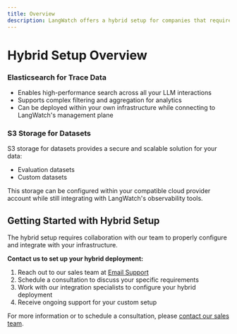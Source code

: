 ```yaml
---
title: Overview
description: LangWatch offers a hybrid setup for companies that require strict data control and compliance.
---
```


# Hybrid Setup Overview

### Elasticsearch for Trace Data

- Enables high-performance search across all your LLM interactions
- Supports complex filtering and aggregation for analytics
- Can be deployed within your own infrastructure while connecting to LangWatch's management plane

### S3 Storage for Datasets

S3 storage for datasets provides a secure and scalable solution for your data:

- Evaluation datasets
- Custom datasets

This storage can be configured within your compatible cloud provider account while still integrating with LangWatch's observability tools.

## Getting Started with Hybrid Setup

The hybrid setup requires collaboration with our team to properly configure and integrate with your infrastructure. 

**Contact us to set up your hybrid deployment:**

1. Reach out to our sales team at [Email Support](mailto:support@langwatch.ai)
2. Schedule a consultation to discuss your specific requirements
3. Work with our integration specialists to configure your hybrid deployment
4. Receive ongoing support for your custom setup

For more information or to schedule a consultation, please [contact our sales team](https://langwatch.ai/contact).






